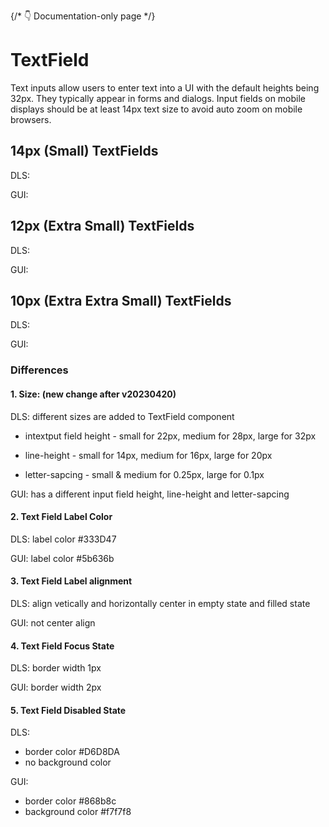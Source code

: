 <style>
  {`
    .flex {
      display: flex;
      align-items: center;
      gap: 16px;
    }
    .type {
      min-width: 40px;
    }
 `}
</style>



{/* 👇 Documentation-only page */}

<Meta title="TextField Overview" />

# TextField

Text inputs allow users to enter text into a UI with the default heights being 32px. They typically appear in forms and dialogs. Input fields on mobile displays should be at least 14px text size to avoid auto zoom on mobile browsers.

## 14px (Small) TextFields

<Canvas>
  <div>
    <div class="flex">
      <p class="type">DLS:</p>
      <Story of={TextFieldStories.LargeDefault} />
      <Story of={TextFieldStories.LargeDefaultFilled} />
      <Story of={TextFieldStories.LargeError} />
      <Story of={TextFieldStories.LargeErrorFilled} />
      <Story of={TextFieldStories.LargeDisabled} />
      <Story of={TextFieldStories.LargeDisabledFilled} />
      <Story of={TextFieldStories.LargeSelect} />
      <Story of={TextFieldStories.LargeSelectFilled} />
    </div>
  </div>
  <div>
    <div class="flex">
      <p class="type">GUI:</p>
      <Story of={TextFieldGUIStories.LargeDefault} />
      <Story of={TextFieldGUIStories.LargeDefaultFilled} />
      <Story of={TextFieldGUIStories.LargeError} />
      <Story of={TextFieldGUIStories.LargeErrorFilled} />
      <Story of={TextFieldGUIStories.LargeDisabled} />
      <Story of={TextFieldGUIStories.LargeDisabledFilled} />
      <Story of={TextFieldGUIStories.LargeSelect} />
      <Story of={TextFieldGUIStories.LargeSelectFilled} />
    </div>
  </div>
</Canvas>

## 12px (Extra Small) TextFields

<Canvas>
  <div>
    <div class="flex">
      <p class="type">DLS:</p>
      <Story of={TextFieldStories.MediumDefault} />
      <Story of={TextFieldStories.MediumDefaultFilled} />
      <Story of={TextFieldStories.MediumError} />
      <Story of={TextFieldStories.MediumErrorFilled} />
      <Story of={TextFieldStories.MediumDisabled} />
      <Story of={TextFieldStories.MediumDisabledFilled} />
      <Story of={TextFieldStories.MediumSelect} />
      <Story of={TextFieldStories.MediumSelectFilled} />
    </div>
  </div>
  <div>
    <div class="flex">
      <p class="type">GUI:</p>
      <Story of={TextFieldGUIStories.MediumDefault} />
      <Story of={TextFieldGUIStories.MediumDefaultFilled} />
      <Story of={TextFieldGUIStories.MediumError} />
      <Story of={TextFieldGUIStories.MediumErrorFilled} />
      <Story of={TextFieldGUIStories.MediumDisabled} />
      <Story of={TextFieldGUIStories.MediumDisabledFilled} />
      <Story of={TextFieldGUIStories.MediumSelect} />
      <Story of={TextFieldGUIStories.MediumSelectFilled} />
    </div>
  </div>
</Canvas>

## 10px (Extra Extra Small) TextFields

<Canvas>
  <div>
    <div class="flex">
      <p class="type">DLS:</p>
      <Story of={TextFieldStories.SmallDefault} />
      <Story of={TextFieldStories.SmallDefaultFilled} />
      <Story of={TextFieldStories.SmallError} />
      <Story of={TextFieldStories.SmallErrorFilled} />
      <Story of={TextFieldStories.SmallDisabled} />
      <Story of={TextFieldStories.SmallDisabledFilled} />
      <Story of={TextFieldStories.SmallSelect} />
      <Story of={TextFieldStories.SmallSelectFilled} />
    </div>
  </div>
  <div>
    <div class="flex">
      <p class="type">GUI:</p>
      <Story of={TextFieldGUIStories.SmallDefault} />
      <Story of={TextFieldGUIStories.SmallDefaultFilled} />
      <Story of={TextFieldGUIStories.SmallError} />
      <Story of={TextFieldGUIStories.SmallErrorFilled} />
      <Story of={TextFieldGUIStories.SmallDisabled} />
      <Story of={TextFieldGUIStories.SmallDisabledFilled} />
      <Story of={TextFieldGUIStories.SmallSelect} />
      <Story of={TextFieldGUIStories.SmallSelectFilled} />
    </div>
  </div>
</Canvas>

### Differences

#### 1. Size: (new change after v20230420)

DLS: different sizes are added to TextField component

- intextput field height - small for 22px, medium for 28px, large for 32px

- line-height - small for 14px, medium for 16px, large for 20px

- letter-sapcing - small & medium for 0.25px, large for 0.1px

GUI: has a different input field height, line-height and letter-sapcing

#### 2. Text Field Label Color

DLS: label color #333D47

GUI: label color #5b636b

#### 3. Text Field Label alignment

DLS: align vetically and horizontally center in empty state and filled state

GUI: not center align

#### 4. Text Field Focus State

DLS: border width 1px

GUI: border width 2px

#### 5. Text Field Disabled State

DLS:

- border color #D6D8DA
- no background color

GUI:

- border color #868b8c
- background color #f7f7f8
